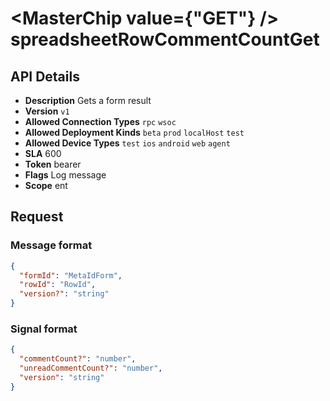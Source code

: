
# <MasterChip value={"GET"} /> spreadsheetRowCommentCountGet

## API Details

- **Description** Gets a form result
- **Version** `v1`
- **Allowed Connection Types** `rpc` `wsoc` 
- **Allowed Deployment Kinds** `beta` `prod` `localHost` `test` 
- **Allowed Device Types** `test` `ios` `android` `web` `agent` 
- **SLA** 600
- **Token** bearer
- **Flags** Log message
- **Scope** ent


## Request

### Message format

```json
{
  "formId": "MetaIdForm",
  "rowId": "RowId",
  "version?": "string"
}
```

### Signal format

```json
{
  "commentCount?": "number",
  "unreadCommentCount?": "number",
  "version": "string"
}
```

